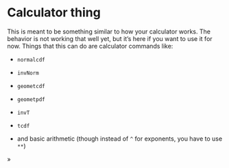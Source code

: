 # Calculator thing

This is meant to be something similar to how your calculator works. The behavior is not working that well yet, but it's here if you want to use it for now. Things that this can do are calculator commands like:

- `normalcdf`

- `invNorm`

- `geometcdf`

- `geometpdf`

- `invT`

- `tcdf`

- and basic arithmetic (though instead of `^` for exponents, you have to use `**`)

<div autofocus id="repl">
<div id="repl-history">
</div>
<span class="prompt" id="prompt">»&nbsp;</span> <span contenteditable="true" id="command"></span>
</div>

<script src="./web.js"></script>
<script src="./jstat.min.js"></script>
<script src="./dist.js"></script>
